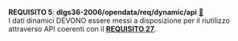 ::: {#req-5 .callout-important appearance="simple" icon=false}
[**REQUISITO 5**]{.testo-rosso}: **dlgs36-2006/opendata/req/dynamic/api** [🔗](#req-5){.link-req}<br>
I dati dinamici DEVONO essere messi a disposizione per il riutilizzo attraverso API coerenti con il [**REQUISITO 27**](capitolo-7.qmd#rec-27){.testo-rosso}.
:::

